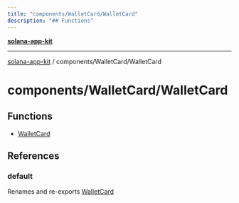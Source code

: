 ```yaml
---
title: "components/WalletCard/WalletCard"
description: "## Functions"
---
```


[**solana-app-kit**](../../../README.mdx)

***

[solana-app-kit](../../../README.mdx) / components/WalletCard/WalletCard

# components/WalletCard/WalletCard

## Functions

- [WalletCard](functions/WalletCard.mdx)

## References

### default

Renames and re-exports [WalletCard](functions/WalletCard.mdx)
